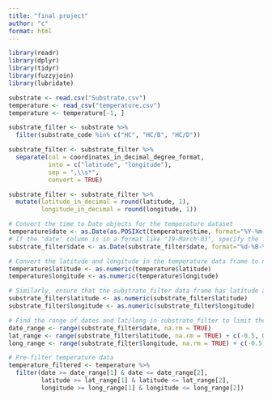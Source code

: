 ```yaml
---
title: "final project"
author: "c"
format: html
---
```


```r
library(readr)
library(dplyr)
library(tidyr)
library(fuzzyjoin)
library(lubridate)
```


```r
substrate <- read.csv("Substrate.csv")
temperature <- read_csv("temperature.csv")
temperature <- temperature[-1, ]
```



```r
substrate_filter <- substrate %>%
  filter(substrate_code %in% c("HC", "HC/B", "HC/D"))
```


```r
substrate_filter <- substrate_filter %>%
  separate(col = coordinates_in_decimal_degree_format,
           into = c("latitude", "longitude"),
           sep = ",\\s*",
           convert = TRUE)

```

```r
substrate_filter <- substrate_filter %>%
  mutate(latitude_in_decimal = round(latitude, 1),
         longitude_in_decimal = round(longitude, 1)) 
```

```r
# Convert the time to Date objects for the temperature dataset
temperature$date <- as.Date(as.POSIXct(temperature$time, format="%Y-%m-%dT%H:%M:%SZ", tz="UTC"))
# If the 'date' column is in a format like "19-March-03", specify the format accordingly
substrate_filter$date <- as.Date(substrate_filter$date, format="%d-%B-%y")
```


```r
# Convert the latitude and longitude in the temperature data frame to numeric if they are characters
temperature$latitude <- as.numeric(temperature$latitude)
temperature$longitude <- as.numeric(temperature$longitude)

# Similarly, ensure that the substrate_filter data frame has latitude and longitude as numeric
substrate_filter$latitude <- as.numeric(substrate_filter$latitude)
substrate_filter$longitude <- as.numeric(substrate_filter$longitude)
```

```r
# Find the range of dates and lat/long in substrate_filter to limit the size of temperature
date_range <- range(substrate_filter$date, na.rm = TRUE)
lat_range <- range(substrate_filter$latitude, na.rm = TRUE) + c(-0.5, 0.5)
long_range <- range(substrate_filter$longitude, na.rm = TRUE) + c(-0.5, 0.5)

# Pre-filter temperature data
temperature_filtered <- temperature %>%
  filter(date >= date_range[1] & date <= date_range[2],
         latitude >= lat_range[1] & latitude <= lat_range[2],
         longitude >= long_range[1] & longitude <= long_range[2])

```








